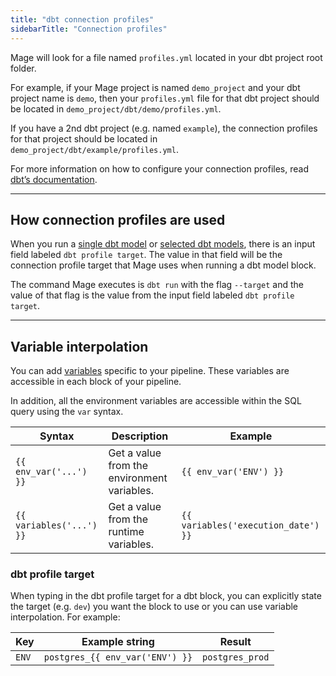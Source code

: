 ```yaml
---
title: "dbt connection profiles"
sidebarTitle: "Connection profiles"
---
```


Mage will look for a file named `profiles.yml` located in your dbt project root
folder.

For example, if your Mage project is named `demo_project` and your dbt project
name is `demo`, then your `profiles.yml` file for that dbt project should be
located in `demo_project/dbt/demo/profiles.yml`.

If you have a 2nd dbt project (e.g. named `example`), the connection profiles
for that project should be located in `demo_project/dbt/example/profiles.yml`.

For more information on how to configure your connection profiles, read
[dbt’s documentation](https://docs.getdbt.com/docs/get-started/connection-profiles).

---

## How connection profiles are used

When you run a [single dbt model](/dbt/run-single-model) or
[selected dbt models](/dbt/run-selected-model), there is an input field labeled
`dbt profile target`. The value in that field will be the connection profile
target that Mage uses when running a dbt model block.

The command Mage executes is `dbt run` with the flag `--target` and the value of
that flag is the value from the input field labeled `dbt profile target`.

---

## Variable interpolation

You can add
[variables](/getting-started/runtime-variable)
specific to your pipeline. These variables are accessible in each block of your
pipeline.

In addition, all the environment variables are accessible within the SQL query
using the `var` syntax.

| Syntax                   | Description                                 | Example                             |
| ------------------------ | ------------------------------------------- | ----------------------------------- |
| `{{ env_var('...') }}`   | Get a value from the environment variables. | `{{ env_var('ENV') }}`              |
| `{{ variables('...') }}` | Get a value from the runtime variables.     | `{{ variables('execution_date') }}` |

### dbt profile target

When typing in the dbt profile target for a dbt block, you can explicitly state
the target (e.g. `dev`) you want the block to use or you can use variable
interpolation. For example:

| Key   | Example string                  | Result          |
| ----- | ------------------------------- | --------------- |
| `ENV` | `postgres_{{ env_var('ENV') }}` | `postgres_prod` |
